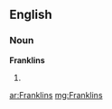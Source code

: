 ==English==

===Noun===
'''Franklins'''

# {{plural of|[[Franklin]]}}

[[ar:Franklins]]
[[mg:Franklins]]
